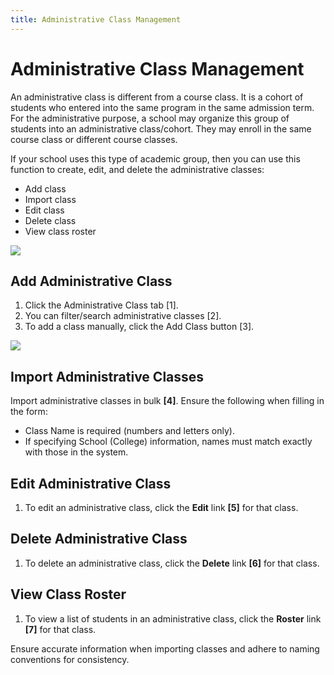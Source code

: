 ```yaml
---
title: Administrative Class Management
---
```



# Administrative Class Management


An administrative class is different from a course class. It is a cohort of students who entered into the same program in the same admission term. For the administrative purpose, a school may organize this group of students into an administrative class/cohort. They may enroll in the same course class or different course classes. 

If your school uses this type of academic group, then you can use this function to create, edit, and delete the administrative classes:
- Add class
- Import class
- Edit class
- Delete class
- View class roster

![](/img/ulearning/admin/classes01.png)

## Add Administrative Class

1. Click the Administrative Class tab [1].
2. You can filter/search administrative classes [2].
3. To add a class manually, click the Add Class button [3].

![](/img/ulearning/admin/classes02.png)
## Import Administrative Classes

Import administrative classes in bulk **[4]**. Ensure the following when filling in the form:
   - Class Name is required (numbers and letters only).
   - If specifying School (College) information, names must match exactly with those in the system.

## Edit Administrative Class
1. To edit an administrative class, click the **Edit** link **[5]** for that class.

## Delete Administrative Class
1. To delete an administrative class, click the **Delete** link **[6]** for that class.

## View Class Roster
1. To view a list of students in an administrative class, click the **Roster** link **[7]** for that class.

<Callout type="info" emoji="ℹ️">
  Ensure accurate information when importing classes and adhere to naming conventions for consistency.
</Callout>
